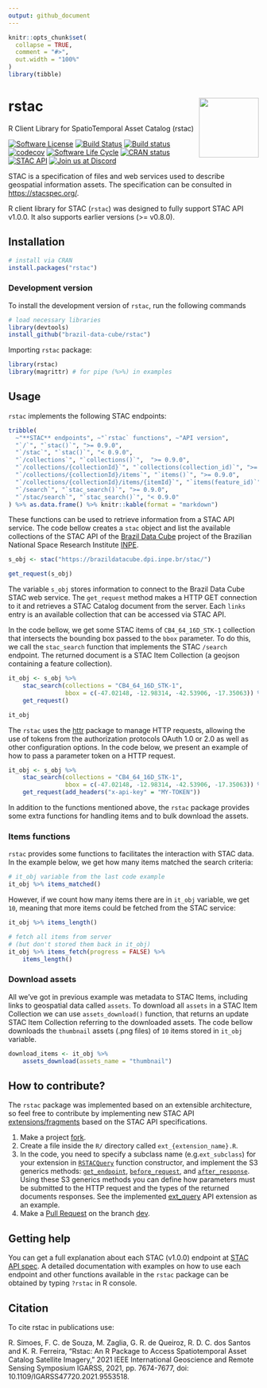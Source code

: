 ```yaml
---
output: github_document
---
```


<!-- README.md is generated from README.Rmd. Please edit that file -->


```r
knitr::opts_chunk$set(
  collapse = TRUE,
  comment = "#>",
  out.width = "100%"
)
library(tibble)
```

# rstac <img src="inst/extdata/img/logo.png" align="right" width="120"/>
R Client Library for SpatioTemporal Asset Catalog (rstac)


<!-- badges: start -->
[![Software License](https://img.shields.io/badge/license-MIT-green)](https://github.com/brazil-data-cube/rstac/blob/master/LICENSE)
<!-- [![Build Status](https://drone.dpi.inpe.br/api/badges/brazil-data-cube/rstac/status.svg)](https://drone.dpi.inpe.br/brazil-data-cube/rstac) -->
[![Build Status](https://cloud.drone.io/api/badges/OldLipe/rstac/status.svg)](https://cloud.drone.io/OldLipe/rstac)
[![Build status](https://ci.appveyor.com/api/projects/status/73w7h6u46l1587jj?svg=true)](https://ci.appveyor.com/project/OldLipe/rstac) [![codecov](https://codecov.io/gh/brazil-data-cube/rstac/branch/master/graph/badge.svg?token=ILQLPW19UT)](https://app.codecov.io/gh/brazil-data-cube/rstac)
[![Software Life Cycle](https://img.shields.io/badge/lifecycle-stable-brightgreen.svg)](https://lifecycle.r-lib.org/articles/stages.html)
[![CRAN status](https://www.r-pkg.org/badges/version/rstac)](https://cran.r-project.org/package=rstac)
[![STAC API](https://img.shields.io/badge/STAC%20API-v1.0.0-informational)](https://github.com/radiantearth/stac-api-spec)
[![Join us at Discord](https://img.shields.io/discord/689541907621085198?logo=discord&logoColor=ffffff&color=7389D8)](https://discord.com/channels/689541907621085198#)
<!-- badges: end -->

STAC is a specification of files and web services used to describe geospatial 
information assets. The specification can be consulted in [https://stacspec.org/](https://stacspec.org/).

R client library for STAC (`rstac`) was designed to fully support STAC API v1.0.0.
It also supports earlier versions (>= v0.8.0).

## Installation

```R
# install via CRAN 
install.packages("rstac")
```

### Development version

To install the development version of `rstac`, run the following commands

```R
# load necessary libraries
library(devtools)
install_github("brazil-data-cube/rstac")
```

Importing `rstac` package:

```r
library(rstac)
library(magrittr) # for pipe (%>%) in examples
```


## Usage

`rstac` implements the following STAC endpoints:


```R

tribble(
  ~"**STAC** endpoints", ~"`rstac` functions", ~"API version",
  "`/`", "`stac()`", ">= 0.9.0",
  "`/stac`", "`stac()`", "< 0.9.0",
  "`/collections`", "`collections()`",  ">= 0.9.0",
  "`/collections/{collectionId}`", "`collections(collection_id)`", ">= 0.9.0",
  "`/collections/{collectionId}/items`", "`items()`", ">= 0.9.0",
  "`/collections/{collectionId}/items/{itemId}`", "`items(feature_id)`", ">= 0.9.0",
  "`/search`", "`stac_search()`", ">= 0.9.0",
  "`/stac/search`", "`stac_search()`", "< 0.9.0"
) %>% as.data.frame() %>% knitr::kable(format = "markdown")
```

These functions can be used to retrieve information from a STAC API service.
The code bellow creates a `stac` object and list the available collections of 
the STAC API of the [Brazil Data Cube](http://brazildatacube.org/) project of 
the Brazilian National Space Research Institute [INPE](http://www.inpe.br/).

```R
s_obj <- stac("https://brazildatacube.dpi.inpe.br/stac/")

get_request(s_obj)
```

The variable `s_obj` stores information to connect to the Brazil Data 
Cube STAC web service. The `get_request` method makes a HTTP GET connection
to it and retrieves a STAC Catalog document from the server. Each `links` 
entry is an available collection that can be accessed via STAC API.

In the code bellow, we get some STAC items of `CB4_64_16D_STK-1` collection that
intersects the bounding box passed to the `bbox` parameter. To do this, we
call the `stac_search` function that implements the STAC `/search` 
endpoint. The returned document is a STAC Item Collection (a geojson 
containing a feature collection).

```R
it_obj <- s_obj %>% 
    stac_search(collections = "CB4_64_16D_STK-1",
                bbox = c(-47.02148, -12.98314, -42.53906, -17.35063)) %>%
    get_request()

it_obj
```


The `rstac` uses the [httr](https://github.com/r-lib/httr) package to manage 
HTTP requests, allowing the use of tokens from the authorization protocols OAuth
1.0 or 2.0 as well as other configuration options. In the code below, we present
an example of how to pass a parameter token on a HTTP request.

```R
it_obj <- s_obj %>% 
    stac_search(collections = "CB4_64_16D_STK-1",
                bbox = c(-47.02148, -12.98314, -42.53906, -17.35063)) %>%
    get_request(add_headers("x-api-key" = "MY-TOKEN"))
```

In addition to the functions mentioned above, the `rstac` package provides some 
extra functions for handling items and to bulk download the assets.

### Items functions

`rstac` provides some functions to facilitates the interaction with STAC data.
In the example below, we get how many items matched the search criteria:

```R
# it_obj variable from the last code example
it_obj %>% items_matched()
```

However, if we count how many items there are in `it_obj` variable, we get `10`,
meaning that more items could be fetched from the STAC service:

```R
it_obj %>% items_length()
```


```R
# fetch all items from server 
# (but don't stored them back in it_obj)
it_obj %>% items_fetch(progress = FALSE) %>%
    items_length()
```

### Download assets

All we've got in previous example was metadata to STAC Items, including
links to geospatial data called `assets`. To download all `assets` in a
STAC Item Collection we can use `assets_download()` function, that returns
an update STAC Item Collection referring to the downloaded assets. The code
bellow downloads the `thumbnail` assets (.png files) of `10` items stored in
`it_obj` variable.

```R
download_items <- it_obj %>% 
    assets_download(assets_name = "thumbnail")
```

## How to contribute?

The `rstac` package was implemented based on an extensible architecture, so 
feel free to contribute by implementing new STAC API 
[extensions/fragments](https://github.com/radiantearth/stac-api-spec/tree/master/fragments) 
based on the STAC API specifications.

1. Make a project
[fork](https://docs.github.com/en/github/getting-started-with-github/fork-a-repo).
2. Create a file inside the `R/` directory called `ext_{extension_name}.R`.
3. In the code, you need to specify a subclass name (e.g.`ext_subclass`) for 
your extension in [`RSTACQuery`](https://github.com/OldLipe/rstac/blob/49370251033cca26c6da5b1a38f6d4fa4a83bb96/R/documents.R#L33-L40) function constructor, and implement the S3 generics methods: [`get_endpoint`](https://github.com/OldLipe/rstac/blob/49370251033cca26c6da5b1a38f6d4fa4a83bb96/R/extensions.R#L87-L90), 
[`before_request`](https://github.com/OldLipe/rstac/blob/49370251033cca26c6da5b1a38f6d4fa4a83bb96/R/extensions.R#L93-L96), and [`after_response`](https://github.com/OldLipe/rstac/blob/49370251033cca26c6da5b1a38f6d4fa4a83bb96/R/extensions.R#L99-L102). Using these S3 generics methods you 
can define how parameters must be submitted to the HTTP request and the types 
of the returned documents responses. See the implemented [ext_query](https://github.com/brazil-data-cube/rstac/blob/master/R/ext_query.R) 
API extension as an example.  
4. Make a [Pull Request](https://docs.github.com/en/github/collaborating-with-issues-and-pull-requests/creating-a-pull-request) on the branch [dev](https://github.com/OldLipe/rstac/tree/dev).

## Getting help

You can get a full explanation about each STAC (v1.0.0) endpoint at [STAC API spec](https://github.com/radiantearth/stac-api-spec/tree/master/ogcapi-features). A detailed
documentation with examples on how to use each endpoint and other functions
available in the `rstac` package can be obtained by typing `?rstac` in R 
console.

## Citation

To cite rstac in publications use:

R. Simoes, F. C. de Souza, M. Zaglia, G. R. de Queiroz, R. D. C. dos Santos
  and K. R. Ferreira, "Rstac: An R Package to Access Spatiotemporal Asset
  Catalog Satellite Imagery," 2021 IEEE International Geoscience and Remote
  Sensing Symposium IGARSS, 2021, pp. 7674-7677, doi:
  10.1109/IGARSS47720.2021.9553518.
